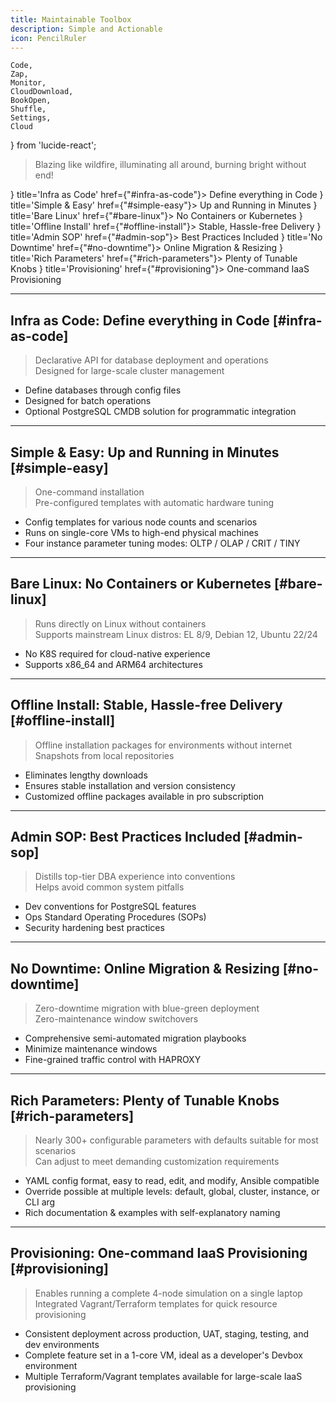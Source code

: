 ```yaml
---
title: Maintainable Toolbox
description: Simple and Actionable
icon: PencilRuler
---
```


    Code,
    Zap,
    Monitor,
    CloudDownload,
    BookOpen,
    Shuffle,
    Settings,
    Cloud
} from 'lucide-react';

> Blazing like wildfire, illuminating all around, burning bright without end!

<Cards>
    <Card icon={<Code className="text-blue-600"/>} title='Infra as Code' href={"#infra-as-code"}>
        Define everything in Code
    </Card>
    <Card icon={<Zap className="text-green-600"/>} title='Simple & Easy' href={"#simple-easy"}>
        Up and Running in Minutes
    </Card>
    <Card icon={<Monitor className="text-purple-600"/>} title='Bare Linux' href={"#bare-linux"}>
        No Containers or Kubernetes
    </Card>
    <Card icon={<CloudDownload className="text-orange-600"/>} title='Offline Install' href={"#offline-install"}>
        Stable, Hassle-free Delivery
    </Card>
    <Card icon={<BookOpen className="text-cyan-600"/>} title='Admin SOP' href={"#admin-sop"}>
        Best Practices Included
    </Card>
    <Card icon={<Shuffle className="text-red-600"/>} title='No Downtime' href={"#no-downtime"}>
        Online Migration & Resizing
    </Card>
    <Card icon={<Settings className="text-violet-600"/>} title='Rich Parameters' href={"#rich-parameters"}>
        Plenty of Tunable Knobs
    </Card>
    <Card icon={<Cloud className="text-amber-600"/>} title='Provisioning' href={"#provisioning"}>
        One-command IaaS Provisioning
    </Card>
</Cards>

--------

## Infra as Code: Define everything in Code [#infra-as-code]

> Declarative API for database deployment and operations\
> Designed for large-scale cluster management

- Define databases through config files
- Designed for batch operations
- Optional PostgreSQL CMDB solution for programmatic integration

--------

## Simple & Easy: Up and Running in Minutes [#simple-easy]

> One-command installation\
> Pre-configured templates with automatic hardware tuning

- Config templates for various node counts and scenarios
- Runs on single-core VMs to high-end physical machines
- Four instance parameter tuning modes: OLTP / OLAP / CRIT / TINY

--------

## Bare Linux: No Containers or Kubernetes [#bare-linux]

> Runs directly on Linux without containers\
> Supports mainstream Linux distros: EL 8/9, Debian 12, Ubuntu 22/24

- No K8S required for cloud-native experience
- Supports x86_64 and ARM64 architectures

--------

## Offline Install: Stable, Hassle-free Delivery [#offline-install]

> Offline installation packages for environments without internet\
> Snapshots from local repositories

- Eliminates lengthy downloads
- Ensures stable installation and version consistency
- Customized offline packages available in pro subscription

--------

## Admin SOP: Best Practices Included [#admin-sop]

> Distills top-tier DBA experience into conventions\
> Helps avoid common system pitfalls

- Dev conventions for PostgreSQL features
- Ops Standard Operating Procedures (SOPs)
- Security hardening best practices

--------

## No Downtime: Online Migration & Resizing [#no-downtime]

> Zero-downtime migration with blue-green deployment\
> Zero-maintenance window switchovers

- Comprehensive semi-automated migration playbooks
- Minimize maintenance windows
- Fine-grained traffic control with HAPROXY

--------

## Rich Parameters: Plenty of Tunable Knobs [#rich-parameters]

> Nearly 300+ configurable parameters with defaults suitable for most scenarios\
> Can adjust to meet demanding customization requirements

- YAML config format, easy to read, edit, and modify, Ansible compatible
- Override possible at multiple levels: default, global, cluster, instance, or CLI arg
- Rich documentation & examples with self-explanatory naming

--------

## Provisioning: One-command IaaS Provisioning [#provisioning]

> Enables running a complete 4-node simulation on a single laptop\
> Integrated Vagrant/Terraform templates for quick resource provisioning

- Consistent deployment across production, UAT, staging, testing, and dev environments
- Complete feature set in a 1-core VM, ideal as a developer's Devbox environment
- Multiple Terraform/Vagrant templates available for large-scale IaaS provisioning